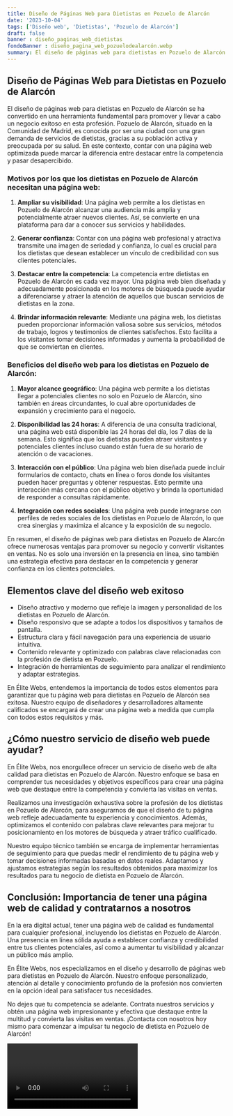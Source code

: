 ```yaml
---
title: Diseño de Páginas Web para Dietistas en Pozuelo de Alarcón
date: '2023-10-04'
tags: ['Diseño web', 'Dietistas', 'Pozuelo de Alarcón']
draft: false
banner : diseño_paginas_web_dietistas
fondoBanner : diseño_pagina_web_pozuelodealarcón.webp
summary: El diseño de páginas web para dietistas en Pozuelo de Alarcón se ha convertido en una herramienta fundamental para promover y llevar a cabo un negocio exitoso en esta profesión. Pozuelo de Alarcón, situado en la Comunidad de Madrid, es conocida por ser una ciudad con una gran demanda de servicios de dietistas, gracias a su población activa y preocupada por su salud. En este contexto, contar con una página web optimizada puede marcar la diferencia entre destacar entre la competencia y pasar desapercibido. 
---
```


## Diseño de Páginas Web para Dietistas en Pozuelo de Alarcón

El diseño de páginas web para dietistas en Pozuelo de Alarcón se ha convertido en una herramienta fundamental para promover y llevar a cabo un negocio exitoso en esta profesión. Pozuelo de Alarcón, situado en la Comunidad de Madrid, es conocida por ser una ciudad con una gran demanda de servicios de dietistas, gracias a su población activa y preocupada por su salud. En este contexto, contar con una página web optimizada puede marcar la diferencia entre destacar entre la competencia y pasar desapercibido. 

### Motivos por los que los dietistas en Pozuelo de Alarcón necesitan una página web:

1. **Ampliar su visibilidad**: Una página web permite a los dietistas en Pozuelo de Alarcón alcanzar una audiencia más amplia y potencialmente atraer nuevos clientes. Así, se convierte en una plataforma para dar a conocer sus servicios y habilidades.

2. **Generar confianza**: Contar con una página web profesional y atractiva transmite una imagen de seriedad y confianza, lo cual es crucial para los dietistas que desean establecer un vínculo de credibilidad con sus clientes potenciales.

3. **Destacar entre la competencia**: La competencia entre dietistas en Pozuelo de Alarcón es cada vez mayor. Una página web bien diseñada y adecuadamente posicionada en los motores de búsqueda puede ayudar a diferenciarse y atraer la atención de aquellos que buscan servicios de dietistas en la zona.

4. **Brindar información relevante**: Mediante una página web, los dietistas pueden proporcionar información valiosa sobre sus servicios, métodos de trabajo, logros y testimonios de clientes satisfechos. Esto facilita a los visitantes tomar decisiones informadas y aumenta la probabilidad de que se conviertan en clientes.

### Beneficios del diseño web para los dietistas en Pozuelo de Alarcón:

1. **Mayor alcance geográfico**: Una página web permite a los dietistas llegar a potenciales clientes no solo en Pozuelo de Alarcón, sino también en áreas circundantes, lo cual abre oportunidades de expansión y crecimiento para el negocio.

2. **Disponibilidad las 24 horas**: A diferencia de una consulta tradicional, una página web está disponible las 24 horas del día, los 7 días de la semana. Esto significa que los dietistas pueden atraer visitantes y potenciales clientes incluso cuando están fuera de su horario de atención o de vacaciones.

3. **Interacción con el público**: Una página web bien diseñada puede incluir formularios de contacto, chats en línea o foros donde los visitantes pueden hacer preguntas y obtener respuestas. Esto permite una interacción más cercana con el público objetivo y brinda la oportunidad de responder a consultas rápidamente.

4. **Integración con redes sociales**: Una página web puede integrarse con perfiles de redes sociales de los dietistas en Pozuelo de Alarcón, lo que crea sinergias y maximiza el alcance y la exposición de su negocio.

En resumen, el diseño de páginas web para dietistas en Pozuelo de Alarcón ofrece numerosas ventajas para promover su negocio y convertir visitantes en ventas. No es solo una inversión en la presencia en línea, sino también una estrategia efectiva para destacar en la competencia y generar confianza en los clientes potenciales.

<GifSeo />

<Cta />

## Elementos clave del diseño web exitoso

- Diseño atractivo y moderno que refleje la imagen y personalidad de los dietistas en Pozuelo de Alarcón.
- Diseño responsivo que se adapte a todos los dispositivos y tamaños de pantalla.
- Estructura clara y fácil navegación para una experiencia de usuario intuitiva.
- Contenido relevante y optimizado con palabras clave relacionadas con la profesión de dietista en Pozuelo.
- Integración de herramientas de seguimiento para analizar el rendimiento y adaptar estrategias.

En Élite Webs, entendemos la importancia de todos estos elementos para garantizar que tu página web para dietistas en Pozuelo de Alarcón sea exitosa. Nuestro equipo de diseñadores y desarrolladores altamente calificados se encargará de crear una página web a medida que cumpla con todos estos requisitos y más.

## ¿Cómo nuestro servicio de diseño web puede ayudar?

En Élite Webs, nos enorgullece ofrecer un servicio de diseño web de alta calidad para dietistas en Pozuelo de Alarcón. Nuestro enfoque se basa en comprender tus necesidades y objetivos específicos para crear una página web que destaque entre la competencia y convierta las visitas en ventas.

Realizamos una investigación exhaustiva sobre la profesión de los dietistas en Pozuelo de Alarcón, para asegurarnos de que el diseño de tu página web refleje adecuadamente tu experiencia y conocimientos. Además, optimizamos el contenido con palabras clave relevantes para mejorar tu posicionamiento en los motores de búsqueda y atraer tráfico cualificado.

Nuestro equipo técnico también se encarga de implementar herramientas de seguimiento para que puedas medir el rendimiento de tu página web y tomar decisiones informadas basadas en datos reales. Adaptamos y ajustamos estrategias según los resultados obtenidos para maximizar los resultados para tu negocio de dietista en Pozuelo de Alarcón.

## Conclusión: Importancia de tener una página web de calidad y contratarnos a nosotros

En la era digital actual, tener una página web de calidad es fundamental para cualquier profesional, incluyendo los dietistas en Pozuelo de Alarcón. Una presencia en línea sólida ayuda a establecer confianza y credibilidad entre tus clientes potenciales, así como a aumentar tu visibilidad y alcanzar un público más amplio.

En Élite Webs, nos especializamos en el diseño y desarrollo de páginas web para dietistas en Pozuelo de Alarcón. Nuestro enfoque personalizado, atención al detalle y conocimiento profundo de la profesión nos convierten en la opción ideal para satisfacer tus necesidades.

No dejes que tu competencia se adelante. Contrata nuestros servicios y obtén una página web impresionante y efectiva que destaque entre la multitud y convierta las visitas en ventas. ¡Contacta con nosotros hoy mismo para comenzar a impulsar tu negocio de dietista en Pozuelo de Alarcón!

<Video />

<CtaBot job='Dietistas' city='Pozuelo de Alarcón'/>

<Gmaps query='Pozuelo de Alarcón+españa+maps' />
